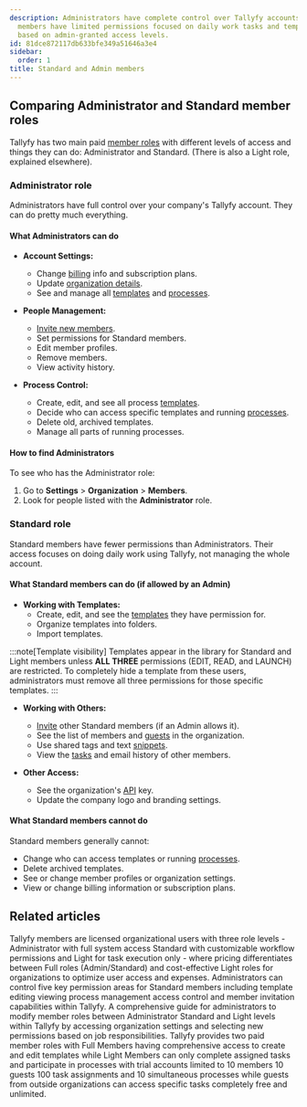 ```yaml
---
description: Administrators have complete control over Tallyfy accounts while Standard
  members have limited permissions focused on daily work tasks and template management
  based on admin-granted access levels.
id: 81dce872117db633bfe349a51646a3e4
sidebar:
  order: 1
title: Standard and Admin members
---
```


## Comparing Administrator and Standard member roles

Tallyfy has two main paid [member roles](/products/pro/documenting/members/) with different levels of access and things they can do: Administrator and Standard. (There is also a Light role, explained elsewhere).

### Administrator role

Administrators have full control over your company's Tallyfy account. They can do pretty much everything.

#### What Administrators can do
- **Account Settings:**
  - Change [billing](/products/pro/settings/billing/) info and subscription plans.
  - Update [organization details](/products/pro/settings/org-settings/how-can-i-update-my-organization-details/).
  - See and manage all [templates](/products/pro/documenting/templates/) and [processes](/products/pro/tracking-and-tasks/processes/).

- **People Management:**
  - [Invite new members](/products/pro/documenting/members/how-to-invite-and-activate-members-on-tallyfy/).
  - Set permissions for Standard members.
  - Edit member profiles.
  - Remove members.
  - View activity history.

- **Process Control:**
  - Create, edit, and see all process [templates](/products/pro/documenting/templates/).
  - Decide who can access specific templates and running [processes](/products/pro/tracking-and-tasks/processes/).
  - Delete old, archived templates.
  - Manage all parts of running processes.

#### How to find Administrators
To see who has the Administrator role:
1. Go to **Settings** > **Organization** > **Members**.
2. Look for people listed with the **Administrator** role.

### Standard role

Standard members have fewer permissions than Administrators. Their access focuses on doing daily work using Tallyfy, not managing the whole account.

#### What Standard members can do (if allowed by an Admin)
- **Working with Templates:**
  - Create, edit, and see the [templates](/products/pro/documenting/templates/) they have permission for.
  - Organize templates into folders.
  - Import templates.

:::note[Template visibility]
Templates appear in the library for Standard and Light members unless **ALL THREE** permissions (EDIT, READ, and LAUNCH) are restricted. To completely hide a template from these users, administrators must remove all three permissions for those specific templates.
:::

- **Working with Others:**
  - [Invite](/products/pro/documenting/members/how-to-invite-and-activate-members-on-tallyfy/) other Standard members (if an Admin allows it).
  - See the list of members and [guests](/products/pro/documenting/guests/) in the organization.
  - Use shared tags and text [snippets](/products/pro/documenting/templates/snippets/).
  - View the [tasks](/products/pro/tracking-and-tasks/tasks/) and email history of other members.

- **Other Access:**
  - See the organization's [API](/products/pro/integrations/open-api/) key.
  - Update the company logo and branding settings.

#### What Standard members cannot do
Standard members generally cannot:
- Change who can access templates or running [processes](/products/pro/tracking-and-tasks/processes/).
- Delete archived templates.
- See or change member profiles or organization settings.
- View or change billing information or subscription plans.


## Related articles
<CardGrid>
<LinkTitleCard header="<b>Documenting > Members</b>" href="/products/pro/documenting/members/" > Tallyfy members are licensed organizational users with three role levels - Administrator with full system access Standard with customizable workflow permissions and Light for task execution only - where pricing differentiates between Full roles (Admin/Standard) and cost-effective Light roles for organizations to optimize user access and expenses. </LinkTitleCard>
<LinkTitleCard header="<b>Members > Manage member permissions</b>" href="/products/pro/documenting/members/how-do-i-manage-member-permissions-in-tallyfy/" > Administrators can control five key permission areas for Standard members including template editing viewing process management access control and member invitation capabilities within Tallyfy. </LinkTitleCard>
<LinkTitleCard header="<b>Members > Change the role of a member</b>" href="/products/pro/documenting/members/how-can-i-change-a-members-role-in-tallyfy/" > A comprehensive guide for administrators to modify member roles between Administrator Standard and Light levels within Tallyfy by accessing organization settings and selecting new permissions based on job responsibilities. </LinkTitleCard>
<LinkTitleCard header="<b>Billing > Tallyfy's Account and Member Limits</b>" href="/products/pro/settings/billing/what-are-tallyfys-account-and-member-limits/" > Tallyfy provides two paid member roles with Full Members having comprehensive access to create and edit templates while Light Members can only complete assigned tasks and participate in processes with trial accounts limited to 10 members 10 guests 100 task assignments and 10 simultaneous processes while guests from outside organizations can access specific tasks completely free and unlimited. </LinkTitleCard>
</CardGrid>